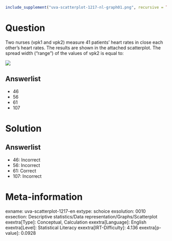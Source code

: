 ```r
include_supplement("uva-scatterplot-1217-nl-graph01.png", recursive = TRUE)
```

Question
========

Two nurses (vpk1 and vpk2) measure 41 patients' heart rates in close each other's heart rates. The results are shown in the attached scatterplot. The spread width ("range") of the values of vpk2 is equal to:

![](uva-scatterplot-1217-nl-graph01.png)

Answerlist
----------

* 46
* 56
* 61
* 107

Solution
========

Answerlist
----------

* 46: Incorrect
* 56: Incorrect
* 61: Correct
* 107: Incorrect

Meta-information
================
exname: uva-scatterplot-1217-en
extype: schoice
exsolution: 0010
exsection: Descriptive statistics/Data representation/Graphs/Scatterplot
exextra[Type]: Conceptual, Calculation
exextra[Language]: English
exextra[Level]: Statistical Literacy
exextra[IRT-Difficulty]: 4.136
exextra[p-value]: 0.0928
